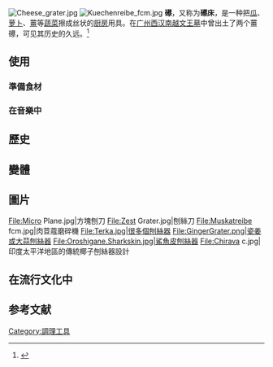 [[Image:Cheese_grater.jpg|thumb]]
[[Image:Kuechenreibe_fcm.jpg|thumb]]
'''礤'''，又称为'''礤床'''，是一种把[[瓜|瓜]]、[[萝卜|萝卜]]、[[薑|薑]]等[[蔬菜|蔬菜]]擦成丝状的[[厨房|厨房]]用具。在[[广州|广州]][[西汉|西汉]][[南越文王墓|南越文王墓]]中曾出土了两个薑礤，可见其历史的久远。<ref>{{Cite book | editor = 李林娜  | title = 南越藏珍 | location = 北京 | publisher = 中华书局 | date = 2002 |page=132-133 |ISBN = 7-101-03656-2}}</ref>


== 使用 ==

=== 準備食材 ===

=== 在音樂中 ===

== 歷史 ==

== 變體 ==

== 圖片 ==
<gallery class="center" mode="packed">
File:Micro Plane.jpg|方塊刨刀
File:Zest Grater.jpg|刨絲刀
File:Muskatreibe fcm.jpg|肉荳蔻磨碎機
File:Terka.jpg|很多個刨絲器
File:GingerGrater.png|瓷姜或大蒜刨絲器
File:Oroshigane.Sharkskin.jpg|鯊魚皮刨絲器
File:Chirava c.jpg|印度太平洋地區的傳統椰子刨絲器設計
</gallery>

== 在流行文化中 ==

==参考文献==
{{reflist}}

[[Category:調理工具|Category:調理工具]]